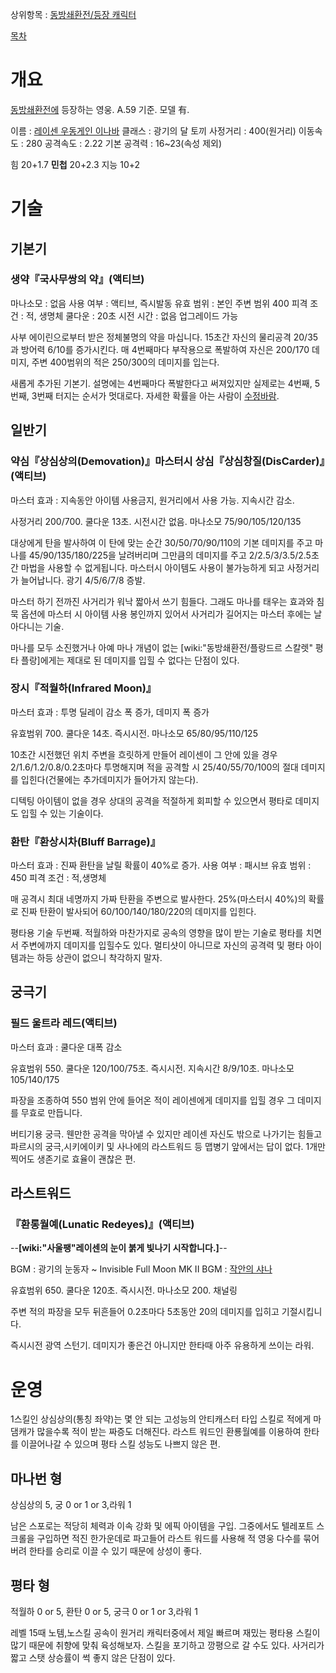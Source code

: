 상위항목 : [[동방쇄환전/등장 캐릭터]]

[[목차]]
= 개요 =

[[동방쇄환전]]에 등장하는 영웅. A.59 기준. 모델 有.

이름 : [[레이센 우동게인 이나바]]
클래스 : 광기의 달 토끼
사정거리 : 400(원거리)
이동속도 : 280
공격속도 : 2.22
기본 공격력 : 16~23(속성 제외)

힘 20+1.7
'''민첩''' 20+2.3
지능 10+2

= 기술 =

== 기본기 ==

=== 생약『국사무쌍의 약』(액티브) ===
마나소모 : 없음
사용 여부 : 액티브, 즉시발동
유효 범위 : 본인 주변 범위 400
피격 조건 : 적, 생명체
쿨다운 : 20초
시전 시간 : 없음
업그레이드 가능

사부 에이린으로부터 받은 정체불명의 약을 마십니다.
15초간 자신의 물리공격 20/35과 방어력 6/10를 증가시킨다. 매 4번째마다 부작용으로 폭발하여 자신은 200/170 데미지, 주변 400범위의 적은 250/300의 데미지를 입는다. 

새롭게 추가된 기본기. 설명에는 4번째마다 폭발한다고 써져있지만 실제로는 4번째, 5번째, 3번째 터지는 순서가 멋대로다. 자세한 확률을 아는 사람이 [[수정바람]].


== 일반기 ==

=== 약심『상심상의(Demovation)』마스터시 상심『상심창질(DisCarder)』(액티브) ===

마스터 효과 : 지속동안 아이템 사용금지, 원거리에서 사용 가능. 지속시간 감소.

사정거리 200/700. 쿨다운 13초. 시전시간 없음. 마나소모 75/90/105/120/135

대상에게 탄을 발사하여 이 탄에 맞는 순간 30/50/70/90/110의 기본 데미지를 주고 마나를 45/90/135/180/225을 날려버리며 그만큼의 데미지를 주고 2/2.5/3/3.5/2.5초간 마법을 사용할 수 없게됩니다. 마스터시 아이템도 사용이 불가능하게 되고 사정거리가 늘어납니다. 광기 4/5/6/7/8 증발.

마스터 하기 전까진 사거리가 워낙 짧아서 쓰기 힘들다. 그래도 마나를 태우는 효과와 침묵 옵션에 마스터 시 아이템 사용 봉인까지 있어서 사거리가 길어지는 마스터 후에는 날아다니는 기술. 

마나를 모두 소진했거나 아예 마나 개념이 없는 [wiki:"동방쇄환전/플랑드르 스칼렛" 평타 플랑]에게는 제대로 된 데미지를 입힐 수 없다는 단점이 있다.

=== 장시『적월하(Infrared Moon)』 ===

마스터 효과 : 투명 딜레이 감소 폭 증가, 데미지 폭 증가

유효범위 700. 쿨다운 14초. 즉시시전. 마나소모 65/80/95/110/125

10초간 시전했던 위치 주변을 흐릿하게 만들어 레이센이 그 안에 있을 경우 2/1.6/1.2/0.8/0.2초마다 투명해지며 적을 공격할 시 25/40/55/70/100의 절대 데미지를 입힌다(건물에는 추가데미지가 들어가지 않는다).

디텍팅 아이템이 없을 경우 상대의 공격을 적절하게 회피할 수 있으면서 평타로 데미지도 입힐 수 있는 기술이다. 

=== 환탄『환상시차(Bluff Barrage)』 ===

마스터 효과 : 진짜 환탄을 날릴 확률이 40%로 증가.
사용 여부 : 패시브
유효 범위 : 450
피격 조건 : 적,생명체

매 공격시 최대 네명까지 가짜 탄환을 주변으로 발사한다. 25%(마스터시 40%)의 확률로 진짜 탄환이 발사되어 60/100/140/180/220의 데미지를 입힌다.

평타용 기술 두번째. 적월하와 마찬가지로 공속의 영향을 많이 받는 기술로 평타를 치면서 주변에까지 데미지를 입힐수도 있다. 멀티샷이 아니므로 자신의 공격력 및 평타 아이템과는 하등 상관이 없으니 착각하지 말자.

== 궁극기 ==

=== 필드 울트라 레드(액티브) ===

마스터 효과 : 쿨다운 대폭 감소

유효범위 550. 쿨다운 120/100/75초. 즉시시전. 지속시간 8/9/10초. 마나소모 105/140/175

파장을 조종하여 550 범위 안에 들어온 적이 레이센에게 데미지를 입힐 경우 그 데미지를 무효로 만듭니다. 

버티기용 궁극. 웬만한 공격을 막아낼 수 있지만 레이센 자신도 밖으로 나가기는 힘들고 파르시의 궁극,시키에이키 및 사나에의 라스트워드 등 맵병기 앞에서는 답이 없다. 1개만 찍어도 생존기로 효율이 괜찮은 편.

== 라스트워드 ==

=== 『환롱월예(Lunatic Redeyes)』(액티브) ===
--'''[wiki:"사울팽"레이센의 눈이 붉게 빛나기 시작합니다.]'''--

BGM : 광기의 눈동자 ~ Invisible Full Moon
MK II BGM : [[작안의 샤나]]

유효범위 650. 쿨다운 120초. 즉시시전. 마나소모 200. 채널링

주변 적의 파장을 모두 뒤흔들어 0.2초마다 5초동안 20의 데미지를 입히고 기절시킵니다.

즉시시전 광역 스턴기. 데미지가 좋은건 아니지만 한타때 아주 유용하게 쓰이는 라워.

= 운영 =
1스킬인 상심상의(통칭 좌약)는 몇 안 되는 고성능의 안티캐스터 타입 스킬로 적에게 마댐캐가 많을수록 적이 받는 짜증도 더해진다. 라스트 워드인 환룡월예를 이용하여 한타를 이끌어나갈 수 있으며 평타 스킬 성능도 나쁘지 않은 편.

== 마나번 형 ==
상심상의 5, 궁 0 or 1 or 3,라워 1

남은 스포로는 적당히 체력과 이속 강화 및 에픽 아이템을 구입. 그중에서도 텔레포트 스크롤을 구입하면 적진 한가운데로 파고들어 라스트 워드를 사용해 적 영웅 다수를 묶어버려 한타를 승리로 이끌 수 있기 때문에 상성이 좋다.
== 평타 형 ==
적월하 0 or 5, 환탄 0 or 5, 궁극 0 or 1 or 3,라워 1

레벨 15때 노템,노스킬 공속이 원거리 캐릭터중에서 제일 빠르며 재밌는 평타용 스킬이 많기 때문에 취향에 맞춰 육성해보자. 스킬을 포기하고 깡평으로 갈 수도 있다. 사거리가 짧고 스탯 상승률이 썩 좋지 않은 단점이 있다.

